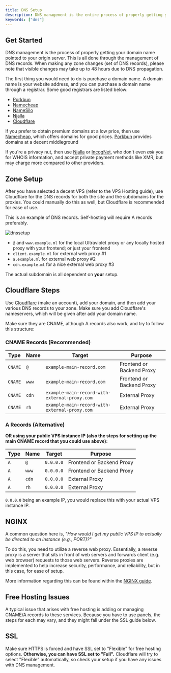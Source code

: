 ```yaml
---
title: DNS Setup
description: DNS management is the entire process of properly getting your own domain name actually pointed to your origin server.
keywords: ["dns"]
---
```


## Get Started

DNS management is the process of properly getting your domain name pointed to your origin server.
This is all done through the management of DNS records. When making any zone changes (set of DNS records), please note that visible changes may take up to 48 hours due to DNS propagation.

The first thing you would need to do is purchase a domain name. A domain name is your website address, and you can purchase a domain name through a registrar. Some good registrars are listed below:

- [Porkbun](https://porkbun.com/)
- [Namecheap](https://namecheap.com/)
- [NameSilo](https://namesilo.com/)
- [Njalla](https://njal.la/)
- [Cloudflare](https://cloudflare.com/)

If you prefer to obtain premium domains at a low price, then use [Namecheap](https://namecheap.com), which offers domains for good prices.
[Porkbun](https://porkbun.com/) provides domains at a decent middleground

If you're a privacy nut, then use [Njalla](https://njal.la) or [IncogNet](https://incognet.io/), who don't even *ask* you for WHOIS information, and accept private payment methods like XMR, but may charge more compared to other providers.

## Zone Setup

After you have selected a decent VPS (refer to the VPS Hosting guide), use Cloudflare for the DNS records for both the site and the subdomains for the proxies. You could manually do this as well, but Cloudflare is recommended for ease of use.

This is an example of DNS records. Self-hosting will require A records preferably.

![dnssetup](https://raw.githubusercontent.com/QuiteAFancyEmerald/Holy-Unblocker/master/views/assets/img/dnssetup.png)

- `@` and `www.example.ml` for the local Ultraviolet proxy or any locally hosted proxy with your frontend; or just your frontend
- `client.example.ml` for external web proxy #1
- `a.example.ml` for external web proxy #2
- `cdn.example.ml` for a nice external web proxy #3

The actual subdomain is all dependent on **your** setup.

## Cloudflare Steps

Use [Cloudflare](https://cloudflare.com/) (make an account), add your domain, and then add your various DNS records to your zone. Make sure you add Cloudflare's nameservers, which will be given after add your domain name.

Make sure they are CNAME, although A records also work, and try to follow this structure:

### CNAME Records (Recommended)

| Type    | Name  | Target                                        | Purpose                   |
| ------- | ----- | --------------------------------------------- | ------------------------- |
| `CNAME` | `@`   | `example-main-record.com`                     | Frontend or Backend Proxy |
| `CNAME` | `www` | `example-main-record.com`                     | Frontend or Backend Proxy |
| `CNAME` | `cdn` | `example-main-record-with-external-proxy.com` | External Proxy            |
| `CNAME` | `rh`  | `example-main-record-with-external-proxy.com` | External Proxy            |

### A Records (Alternative)

**OR using your public VPS instance IP (also the steps for setting up the main CNAME record that you could use above):**

| Type | Name  | Target    | Purpose                   |
| ---- | ----- | --------- | ------------------------- |
| `A`  | `@`   | `0.0.0.0` | Frontend or Backend Proxy |
| `A`  | `www` | `0.0.0.0` | Frontend or Backend Proxy |
| `A`  | `cdn` | `0.0.0.0` | External Proxy            |
| `A`  | `rh`  | `0.0.0.0` | External Proxy            |

`0.0.0.0` being an example IP, you would replace this with your actual VPS instance IP.

## NGINX

A common question here is, *"How would I get my public VPS IP to actually be directed to an instance (e.g., PORT)?"*

To do this, you need to utilize a reverse web proxy. Essentially, a reverse proxy is a server that sits in front of web servers and forwards client (e.g. web browser) requests to those web servers. Reverse proxies are implemented to help increase security, performance, and reliability, but in this case, for ease of setup.

More information regarding this can be found within the [NGINX guide](../nginx).

## Free Hosting Issues

A typical issue that arises with free hosting is adding or managing CNAME/A records to these services. Because you have to use panels, the steps for each may vary, and they might fall under the SSL guide below.

## SSL

Make sure HTTPS is forced and have SSL set to "Flexible" for free hosting options. **Otherwise, you can have SSL set to "Full".**
Cloudflare will try to select "Flexible" automatically, so check your setup if you have any issues with DNS management.
